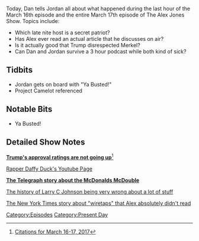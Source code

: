 {{DEFAULTSORT:
    #_EPISODE_0023:March 16-17, 2017
}}{{Episode
    | title             = March 16-17, 2017
    | caption           = Listen to this episode on [https://knowledgefight.libsyn.com/knowledge-fight-march-16-17-2017 Libsyn] [https://open.spotify.com/episode/55s6aAARvh7QCcj9AaoA5a Spotify], Read the [[Transcript/23: March 16-17, 2017|Unofficial Transcript]]
    | episodeNumber     = 23
    | length            = 03:01:23
    | airDate           = March 20, 2017
    | coverageStartDate = March 16, 2017
    | coverageEndDate   = March 17, 2017
    | episodeType       = [[:Category:Present Day|Present Day]]
    | oocDrop           = I am the anti-shrunken
    | previousEpisode   = [[22: March 14, 2017]]
    | nextEpisode       = [[24: March 23, 2017]]
}}

{{Stub}}

Today, Dan tells Jordan all about what happened during the last hour of the March 16th episode and the entire March 17th episode of The Alex Jones Show. Topics include:

*Which late nite host is a secret patriot?
*Has Alex ever read an actual article that he discusses on air?
*Is it actually good that Trump disrespected Merkel?
*Can Dan and Jordan survive a 3 hour podcast while both kind of sick?

==Tidbits==

*Jordan gets on board with "Ya Busted!"
*Project Camelot referenced

==Notable Bits==

*Ya Busted!

==Detailed Show Notes==

[http://www.realclearpolitics.com/epolls/other/president_trump_job_approval-6179.html '''Trump's approval ratings are not going up''']<ref>[https://knowledgefight.com/research/2017/3/19/citations-for-march-16-17-2017 Citations for March 16-17, 2017]</ref>

[https://www.youtube.com/channel/UCjKovK33is9Z0d1yTYJkcWg Rapper Daffy Duck's Youtube Page]

[http://www.telegraph.co.uk/foodanddrink/10210327/McDouble-is-cheapest-and-most-nutritious-food-in-human-history.html '''The Telegraph story about the McDonalds McDouble''']

[https://en.wikipedia.org/wiki/Larry_C._Johnson The history of Larry C Johnson being very wrong about a lot of stuff]

[https://www.nytimes.com/2017/01/19/us/politics/trump-russia-associates-investigation.html?smid=pl-share The New York Times story about "wiretaps" that Alex absolutely didn't read]

[[Category:Episodes]]
[[Category:Present Day]]
